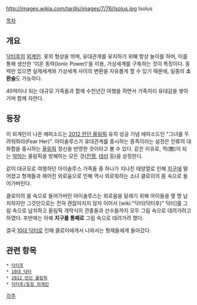 http://images.wikia.com/tardis/images/7/76/Isolus.jpg
Isolus

[[목차]]
== 개요 ==

[[닥터후]]의 [[외계인]]. 꽃의 형상을 띄며, 유대관계를 유지하기 위해 항상 놀이를 하며, 이를 통해 생산한 '이온 동력(Ionic Power)'을 이용, 가상세계를 구축하는 것이 특징이다. 동력만 있으면 실제세계와 가상세계 사이의 변환을 자유롭게 할 수 있기 때문에, 일종의 '''소환술'''도 가능하다.

40억이나 되는 대규모 가족들과 함께 수천년간 여행을 하면서 가족끼리 유대감을 쌓아가며 함께 자란다.

== 등장 ==
이 외계인이 나온 에피소드는 [[2012 런던 올림픽]] 유치 성공 기념 에피소드인 "그녀를 두려워하라(Fear Her)". 아이솔루스가 유대관계를 중시하는 종족이라는 설정은 인류의 대화합을 중시하는 [[올림픽]] 정신을 반영한 것이라고 볼 수 있다. 같은 이유로, 적(敵)이 되는 [[악마]]는 올림픽을 방해하는 모든 것([[전쟁]], [[테러]] 등)을 상징한다.

같이 대규모로 여행하던 아이솔루스 가족들 중 하나가 지나친 태양열로 인해 [[지구]]에 떨어졌고 형제들과 헤어진 외로움으로 인해 역시 외로워하는 소녀 클로이의 몸 속으로 들어가버린다.

클로이의 몸 속으로 들어가버린 아이솔루스는 외로움을 달래기 위해 아이들을 몇 명 납치하지만 그것만으로는 전혀 괜찮아지지 않자 이어서 [wiki:"닥터(닥터후)" 닥터]를 그림 속으로 납치하고 올림픽 개막식의 관중들과 선수들까지 모두 그림 속으로 데려가려고 하였다. 후반에는 아예 '''지구를 통째로''' 그림 속으로 데려가려 했다.

결국 [[10대 닥터]]로 인해 클로이에게서 나와서는 형제들에게 돌아갔다.

== 관련 항목 ==
 * [[닥터후]]
 * [[10대 닥터]]
 * [[2012 런던 올림픽]]
 * [[닥터후/등장 외계인]]

[[각주]]
